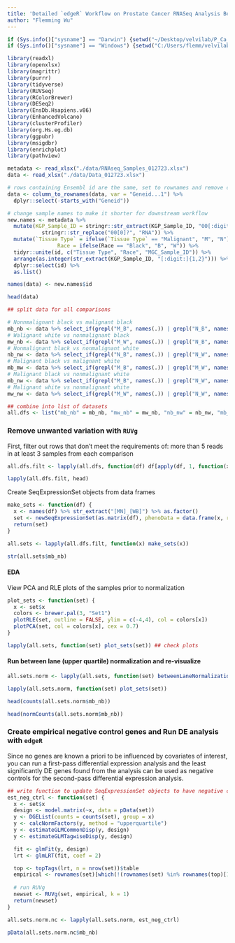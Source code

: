 ```yaml
---
title: 'Detailed `edgeR` Workflow on Prostate Cancer RNASeq Analysis Between African Americans and Causasian Americans'
author: "Flemming Wu"
---
```


```r
if (Sys.info()["sysname"] == "Darwin") {setwd("~/Desktop/velvilab/P_Ca_Analysis")}
if (Sys.info()["sysname"] == "Windows") {setwd("C:/Users/flemm/velvilab/P_Ca_Analysis_012723")}
```

```r
library(readxl)
library(openxlsx)
library(magrittr)
library(purrr)
library(tidyverse)
library(RUVSeq)
library(RColorBrewer)
library(DESeq2)
library(EnsDb.Hsapiens.v86)
library(EnhancedVolcano)
library(clusterProfiler)
library(org.Hs.eg.db)
library(ggpubr)
library(msigdbr)
library(enrichplot)
library(pathview)
```

```r
metadata <- read_xlsx("./data/RNAseq_Samples_012723.xlsx")
data <- read_xlsx("./data/Data_012723.xlsx")
```

```r
# rows containing Ensembl id are the same, set to rownames and remove columns, keeping only read count columns
data <- column_to_rownames(data, var = "Geneid...1") %>%
  dplyr::select(-starts_with("Geneid"))

# change sample names to make it shorter for downstream workflow
new.names <- metadata %>%
  mutate(KGP_Sample_ID = stringr::str_extract(KGP_Sample_ID, "00[:digit:]{2}") %>% 
           stringr::str_replace("00[0]?", "RNA")) %>%
  mutate(`Tissue Type` = ifelse(`Tissue Type` == "Malignant", "M", "N"), 
                Race = ifelse(Race == "Black", "B", "W")) %>%
  tidyr::unite(id, c("Tissue Type", "Race", "MGC_Sample_ID")) %>%
  arrange(as.integer(str_extract(KGP_Sample_ID, "[:digit:]{1,2}"))) %>%
  dplyr::select(id) %>%
  as.list()

names(data) <- new.names$id

head(data)
```

```r
## split data for all comparisons

# Nonnmalignant black vs malignant black
mb_nb <- data %>% select_if(grepl("M_B", names(.)) | grepl("N_B", names(.)))
# Walignant white vs nonmalignant black
mw_nb <- data %>% select_if(grepl("M_W", names(.)) | grepl("N_B", names(.)))
# Nonmalignant black vs nonmalignant white
nb_nw <- data %>% select_if(grepl("N_B", names(.)) | grepl("N_W", names(.)))
# Malignant black vs malignant white
mb_mw <- data %>% select_if(grepl("M_B", names(.)) | grepl("M_W", names(.)))
# Malignant black vs nonmalignant white
mb_nw <- data %>% select_if(grepl("M_B", names(.)) | grepl("N_W", names(.)))
# Malignant white vs nonmalignant white
mw_nw <- data %>% select_if(grepl("M_W", names(.)) | grepl("N_W", names(.)))

## combine into list of datasets
all.dfs <- list("mb_nb" = mb_nb, "mw_nb" = mw_nb, "nb_nw" = nb_nw, "mb_mw" = mb_mw, "mb_nw" = mb_nw, "mw_nw" = mw_nw)
```

### Remove unwanted variation with `RUVg`

First, filter out rows that don't meet the requirements of: more than 5 reads in at least 3 samples from each comparison

```r
all.dfs.filt <- lapply(all.dfs, function(df) df[apply(df, 1, function(x) length(x[x>5])>=3), ])
```

```r
lapply(all.dfs.filt, head)
```

Create SeqExpressionSet objects from data frames

```r
make_sets <- function(df) {
  x <- names(df) %>% str_extract("[MN]_[WB]") %>% as.factor()
  set <- newSeqExpressionSet(as.matrix(df), phenoData = data.frame(x, row.names = colnames(df)))
  return(set)
}

all.sets <- lapply(all.dfs.filt, function(x) make_sets(x))
```

```r
str(all.sets$mb_nb)
```

#### EDA

View PCA and RLE plots of the samples prior to normalization

```r
plot_sets <- function(set) {
  x <- set$x
  colors <- brewer.pal(3, "Set1")
  plotRLE(set, outline = FALSE, ylim = c(-4,4), col = colors[x])
  plotPCA(set, col = colors[x], cex = 0.7)
}

lapply(all.sets, function(set) plot_sets(set)) ## check plots
```

#### Run between lane (upper quartile) normalization and re-visualize

```r
all.sets.norm <- lapply(all.sets, function(set) betweenLaneNormalization(set, which = "upper"))

lapply(all.sets.norm, function(set) plot_sets(set))
```


```r
head(counts(all.sets.norm$mb_nb))
```

```r
head(normCounts(all.sets.norm$mb_nb))
```

### Create empirical negative control genes and Run DE analysis with `edgeR`

Since no genes are known a priori to be influenced by covariates of interest, you can run a first-pass differential expression analysis and the least significantly DE genes found from the analysis can be used as negative controls for the second-pass differential expression analysis.

```r
## write function to update SeqExpressionSet objects to have negative controls
est_neg_ctrl <- function(set) {
  x <- set$x
  design <- model.matrix(~x, data = pData(set))
  y <- DGEList(counts = counts(set), group = x)
  y <- calcNormFactors(y, method = "upperquartile")
  y <- estimateGLMCommonDisp(y, design)
  y <- estimateGLMTagwiseDisp(y, design)

  fit <- glmFit(y, design)
  lrt <- glmLRT(fit, coef = 2)

  top <- topTags(lrt, n = nrow(set))$table
  empirical <- rownames(set)[which(!(rownames(set) %in% rownames(top)[1:5000]))]
  
  # run RUVg
  newset <- RUVg(set, empirical, k = 1)
  return(newset)
}

all.sets.norm.nc <- lapply(all.sets.norm, est_neg_ctrl)
```

```r
pData(all.sets.norm.nc$mb_nb)
```













































